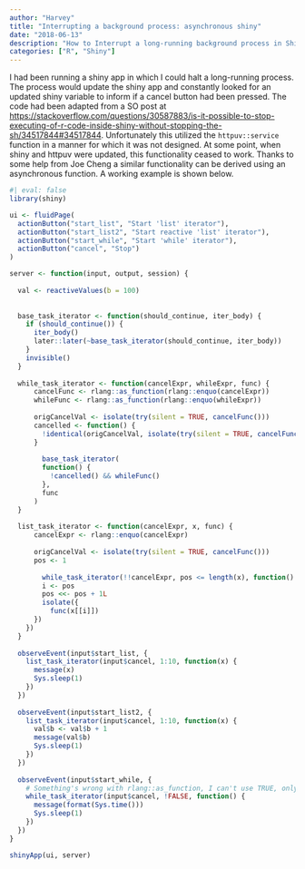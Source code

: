 ```yaml
---
author: "Harvey"
title: "Interrupting a background process: asynchronous shiny"
date: "2018-06-13"
description: "How to Interrupt a long-running background process in Shiny"
categories: ["R", "Shiny"]
---
```


I had been running a shiny app in which I could halt a long-running process.  The process would update the shiny app and constantly looked for an updated shiny variable to inform if a cancel button had been pressed.  The code had been adapted from a SO post at 
[https://stackoverflow.com/questions/30587883/is-it-possible-to-stop-executing-of-r-code-inside-shiny-without-stopping-the-sh/34517844#34517844](https://stackoverflow.com/questions/30587883/is-it-possible-to-stop-executing-of-r-code-inside-shiny-without-stopping-the-sh/34517844#34517844).
Unfortunately this utilized the `httpuv::service` function in a manner for which it was not designed.  At some point, when shiny and httpuv were updated, this functionality ceased to work.  Thanks to some help from Joe Cheng a similar functionality can be derived using an asynchronous function.  A working example is shown below.

```r
#| eval: false
library(shiny)

ui <- fluidPage(
  actionButton("start_list", "Start 'list' iterator"),
  actionButton("start_list2", "Start reactive 'list' iterator"),
  actionButton("start_while", "Start 'while' iterator"),
  actionButton("cancel", "Stop")
)

server <- function(input, output, session) {
  
  val <- reactiveValues(b = 100)
  
  
  base_task_iterator <- function(should_continue, iter_body) {
    if (should_continue()) {
      iter_body()
      later::later(~base_task_iterator(should_continue, iter_body))
    }
    invisible()
  }
  
  while_task_iterator <- function(cancelExpr, whileExpr, func) {
      cancelFunc <- rlang::as_function(rlang::enquo(cancelExpr))
      whileFunc <- rlang::as_function(rlang::enquo(whileExpr))
      
      origCancelVal <- isolate(try(silent = TRUE, cancelFunc()))
      cancelled <- function() {
        !identical(origCancelVal, isolate(try(silent = TRUE, cancelFunc())))
      }
      
        base_task_iterator(
        function() {
          !cancelled() && whileFunc()
        },
        func
      )
  }
  
  list_task_iterator <- function(cancelExpr, x, func) {
      cancelExpr <- rlang::enquo(cancelExpr)
      
      origCancelVal <- isolate(try(silent = TRUE, cancelFunc()))
      pos <- 1
      
        while_task_iterator(!!cancelExpr, pos <= length(x), function() {
        i <- pos
        pos <<- pos + 1L
        isolate({
          func(x[[i]])
      })
    })
  }
  
  observeEvent(input$start_list, {
    list_task_iterator(input$cancel, 1:10, function(x) {
      message(x)
      Sys.sleep(1)
    })
  })
  
  observeEvent(input$start_list2, {
    list_task_iterator(input$cancel, 1:10, function(x) {
      val$b <- val$b + 1
      message(val$b)
      Sys.sleep(1)
    })
  })
  
  observeEvent(input$start_while, {
    # Something's wrong with rlang::as_function, I can't use TRUE, only !FALSE
    while_task_iterator(input$cancel, !FALSE, function() {
      message(format(Sys.time()))
      Sys.sleep(1)
    })
  })
}

shinyApp(ui, server)
```
